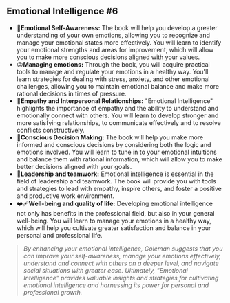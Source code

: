 ## Emotional Intelligence #6

- 🥹**Emotional Self-Awareness:** The book will help you develop a greater understanding of your own emotions, allowing you to recognize and manage your emotional states more effectively. You will learn to identify your emotional strengths and areas for improvement, which will allow you to make more conscious decisions aligned with your values.
- 😡**Managing emotions:** Through the book, you will acquire practical tools to manage and regulate your emotions in a healthy way. You'll learn strategies for dealing with stress, anxiety, and other emotional challenges, allowing you to maintain emotional balance and make more rational decisions in times of pressure.
- 💆**Empathy and Interpersonal Relationships:** "Emotional Intelligence" highlights the importance of empathy and the ability to understand and emotionally connect with others. You will learn to develop stronger and more satisfying relationships, to communicate effectively and to resolve conflicts constructively.
- 🎯**Conscious Decision Making:** The book will help you make more informed and conscious decisions by considering both the logic and emotions involved. You will learn to tune in to your emotional intuitions and balance them with rational information, which will allow you to make better decisions aligned with your goals.
- 👥**Leadership and teamwork:** Emotional intelligence is essential in the field of leadership and teamwork. The book will provide you with tools and strategies to lead with empathy, inspire others, and foster a positive and productive work environment.
- ❤️‍🩹**Well-being and quality of life:** Developing emotional intelligence not only has benefits in the professional field, but also in your general well-being. You will learn to manage your emotions in a healthy way, which will help you cultivate greater satisfaction and balance in your personal and professional life.

> *By enhancing your emotional intelligence, Goleman suggests that you can improve your self-awareness, manage your emotions effectively, understand and connect with others on a deeper level, and navigate social situations with greater ease. Ultimately, "Emotional Intelligence" provides valuable insights and strategies for cultivating emotional intelligence and harnessing its power for personal and professional growth.*